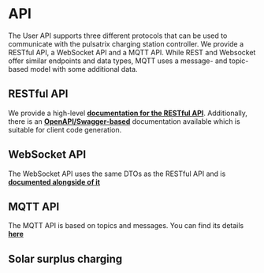
# API

The User API supports three different protocols that can be used to communicate with the pulsatrix charging station controller. We provide a RESTful API, a WebSocket API and a MQTT API. While REST and Websocket offer similar endpoints and data types, MQTT uses a message- and topic-based model with some additional data.

## RESTful API
We provide a high-level [**documentation for the RESTful API**](/docs/ws-rest-api). Additionally, there is an [**OpenAPI/Swagger-based**](/user-api/swagger) documentation available which is suitable for client code generation.

## WebSocket API

The WebSocket API uses the same DTOs as the RESTful API and is [**documented alongside of it**](/docs/ws-rest-api)

## MQTT API

The MQTT API is based on topics and messages. You can find its details [**here**](/docs/mqtt-api)

## Solar surplus charging
